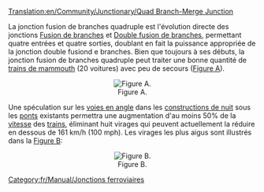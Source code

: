 [[Translation:en/Community/Junctionary/Quad Branch-Merge Junction]]

{{fr/Community/Junctionary/Menu de Croisements}}

La jonction fusion de branches quadruple est l'évolution directe des jonctions [[fr/Community/Junctionary/Fusion de branches|Fusion de branches]] et [[fr/Community/Junctionary/Double fusion de branches|Double fusion de branches]], permettant quatre entrées et quatre sorties, doublant en fait la puissance appropriée de la jonction double fusiond e branches. Bien que toujours à ses débuts, la jonction fusion de branches quadruple peut traiter une bonne quantité de [[fr/Archive/Manual/Settings/Train de mammouth|trains de mammouth]] (20 voitures) avec peu de secours ([[:File:en/Community/Junctionary/NewQBMJ.png|Figure A]]).

<center>[[File:en/Community/Junctionary/NewQBMJ.png|center|thumb|Figure A.]]</center>

Une spéculation sur les [[fr/Archive/Manual/Nouveau pont|voies en angle]] dans les [[fr/Archive/Community/Construction de nuit|constructions de nuit]] sous les [[fr/Manual/Ponts|ponts]] existants permettra une augmentation d'au moins 50% de la [[fr/Archive/Manual/Settings/Afficher la vitesse des trains|vitesse]] des [[fr/Manual/Trains|trains]], éliminant huit virages qui peuvent actuellement la réduire en dessous de 161 km/h (100 mph). Les virages les plus aigus sont illustrés dans la [[:File:en/Community/Junctionary/Sharpcorners.png|Figure B]]:

<center>[[File:en/Community/Junctionary/Sharpcorners.png|center|thumb|Figure B.]]</center>

[[Category:fr/Manual/Jonctions ferroviaires]]